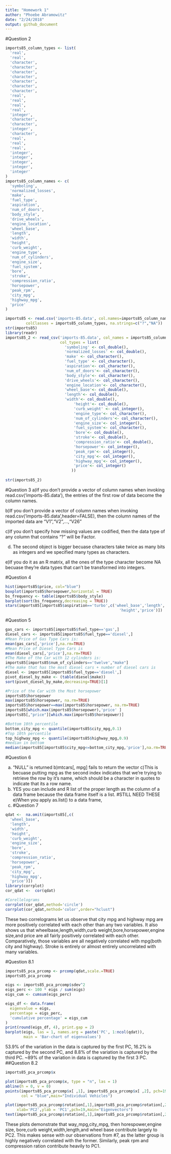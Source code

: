 ```yaml
---
title: "Homework 1"
author: "Phoebe Abramowitz"
date: "2/24/2018"
output: github_document
---
```

#Question 2
```r

imports85_column_types <- list(
  'real',
  'real',
  'character',
  'character',
  'character',
  'character',
  'character',
  'character',
  'character',
  'real',
  'real',
  'real',
  'real',
  'integer',
  'character',
  'character',
  'integer',
  'character',
  'real',
  'real',
  'real',
  'integer',
  'integer',
  'integer',
  'integer',
  'integer'
)
imports85_column_names <- c(
  'symboling',
  'normalized_losses',
  'make',
  'fuel_type',
  'aspiration',
  'num_of_doors',
  'body_style',
  'drive_wheels',
  'engine_location',
  'wheel_base',
  'length',
  'width',
  'height',
  'curb_weight',
  'engine_type',
  'num_of_cylinders',
  'engine_size',
  'fuel_system',
  'bore',
  'stroke',
  'compression_ratio',
  'horsepower',
  'peak_rpm',
  'city_mpg',
  'highway_mpg',
  'price'
)

imports85 <- read.csv('imports-85.data', col.names=imports85_column_names,
         colClasses = imports85_column_types, na.strings=c("?","NA"))
str(imports85)
library(readr)
imports85_2 <- read_csv('imports-85.data', col_names = imports85_column_names, na="?",
                        col_types = list(
                          'symboling' <- col_double(),
                          'normalized_losses' <- col_double(),
                          'make' <- col_character(),
                          'fuel_type' <- col_character(),
                          'aspiration'<- col_character(),
                          'num_of_doors'<- col_character(),
                          'body_style'<- col_character(),
                          'drive_wheels'<- col_character(),
                          'engine_location'<- col_character(),
                          'wheel_base'<- col_double(),
                          'length'<- col_double(),
                          'width'<- col_double(),
                              'height'<- col_double(),
                              'curb_weight' <- col_integer(),
                              'engine_type'<- col_character(),
                              'num_of_cylinders'<- col_character(),
                              'engine_size'<- col_integer(),
                              'fuel_system'<- col_character(),
                              'bore'<- col_double(),
                              'stroke'<- col_double(),
                              'compression_ratio'<- col_double(),
                              'horsepower'<- col_integer(),
                              'peak_rpm'<- col_integer(),
                              'city_mpg'<- col_integer(),
                              'highway_mpg'<- col_integer(),
                              'price'<- col_integer()
                             ))
                               
str(imports85_2)
```

#Question 3
a)If you don't provide a vector of column names when invoking read.csv('imports-85.data'), the entries of the first row of data become the column names.

b)If you don't provide a vector of column names when invoking read.csv('imports-85.data',header=FALSE), then the column names of the imported data are "V1","V2",...,"V26"

c)If you don't specify how missing values are codified, then the data type of any column that contains "?" will be Factor.

d) The second object is bigger becuase characters take twice as many bits as integers and we specified many types as characters.

e)If you do it as an R matrix, all the ones of the type character become NA becuase they're data types that can't be transformed into integers.


#Question 4
```r
hist(imports85$price, col="blue")
boxplot(imports85$horsepower,horizontal = TRUE)
bs_frequency <- table(imports85$body_style)
barplot(sort(bs_frequency,decreasing = TRUE))
stars(imports85[imports85$aspiration=='turbo',c('wheel_base','length','width',
                                                  'height','price')])
```
#Question 5
```r
gas_cars <- imports85[imports85$fuel_type=='gas',]
diesel_cars <- imports85[imports85$fuel_type=='diesel',]
#Mean Price of Gas Type Cars is:
mean(gas_cars[,'price'],na.rm=TRUE)
#Mean Price of Diesel Type Cars is
mean(diesel_cars[,'price'],na.rm=TRUE)
#The Make of the Car with 12 cylinders is:
imports85[imports85$num_of_cylinders=='twelve',"make"]
#The make that has the most diesel cars + number of diesel cars is
diesel <- imports85[imports85$fuel_type=='diesel',]
pivot_diesel_by_make <- (table(diesel$make))
sort(pivot_diesel_by_make,decreasing=TRUE)[1]

#Price of the Car with the Most horsepower
imports85$horsepower
max(imports85$horsepower, na.rm=TRUE)
imports85$horsepower==max(imports85$horsepower, na.rm=TRUE)
imports85[which.max(imports85$horsepower),'price' ]
imports85[,"price"][which.max(imports85$horsepower)]

#Bottom 10th percentile
bottom_city_mpg <- quantile(imports85$city_mpg,0.1)
#Top 10th percentile
top_highway_mpg <- quantile(imports85$highway_mpg,0.9)
#median in bottom
median(imports85[imports85$city_mpg<=bottom_city_mpg,'price'],na.rm=TRUE)

```
#Question 6

a) "NULL" is returned
b)mtcars[, mpg] fails to return the vector 
c)This is becuase putting mpg as the second index indicates that we're trying to retrieve the row by it's name, which should be a character in quotes to indicate that its a row name.
d) YES you can include and R list of the proper length as the column of a data frame because the data frame itself is a list.
#STILL NEED THESE
e)When you apply as.list() to a data frame, 
f)
#Question 7
```r
qdat <-  na.omit(imports85[,c(
  'wheel_base',
  'length',
  'width',
  'height',
  'curb_weight',
  'engine_size',
  'bore',
  'stroke',
  'compression_ratio',
  'horsepower',
  'peak_rpm',
  'city_mpg',
  'highway_mpg',
  'price')])
library(corrplot)
cor_qdat <-  cor(qdat)

#Corellelograms
corrplot(cor_qdat,method='circle')
corrplot(cor_qdat,method='color',order="hclust")
```
These two correlograms let us observe that city mpg and highway mpg are more positively correlated with each other than any two variables. It also shows us that wheelbase,length,width,curb weight,bore,horsepower,engine size,and price are all fairly positively correlated with each other. Comparatively, those variables are all negatively correlated with mpg(both city and highway). Stroke is entirely or almost entirely uncorrelated with many variables.

#Question 8.1
```r
imports85_pca_prcomp <- prcomp(qdat,scale.=TRUE)
imports85_pca_prcomp

eigs <- imports85_pca_prcomp$sdev^2
eigs_perc <- 100 * eigs / sum(eigs)
eigs_cum <- cumsum(eigs_perc)

eigs_df <- data.frame(
  eigenvalue = eigs,
  percentage = eigs_perc,
  'cumulative percentage' = eigs_cum
)
print(round(eigs_df, 4), print.gap = 2)
barplot(eigs, las = 1, names.arg = paste('PC', 1:ncol(qdat)), 
        main = 'Bar-chart of eigenvalues')
```
53.9% of the variation in the data is captured by the first PC, 16.2% is captured by the second PC, and 8.8% of the variation is captured by the third PC. ~89% of the variation in data is captured by the first 3 PC.
##Question 8.2
```r
imports85_pca_prcomp$x

plot(imports85_pca_prcomp$x, type = "n", las = 1)
abline(h = 0, v = 0)
points(imports85_pca_prcomp$x[ ,1], imports85_pca_prcomp$x[ ,2], pch=19,
       col = "blue",main="Individual Vehicles")

plot(imports85_pca_prcomp$rotation[,1],imports85_pca_prcomp$rotation[,2],col='red',
     xlab='PC2',ylab = 'PC1',pch=19,main="Eigenvectors")
text(imports85_pca_prcomp$rotation[,1],imports85_pca_prcomp$rotation[,2],labels=colnames(qdat))
```
These plots demonstrate that way_mpg,city_mpg, then horespower,engine size, bore,curb weight,width,length,and wheel base contribute largely to PC2. This makes sense with our observations from #7, as the latter group is highly negatively correlated with the former. Similarly, peak rpm and compression ration contribute heavily to PC1.

